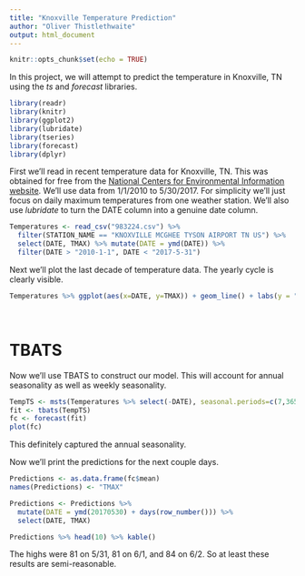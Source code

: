 ```yaml
---
title: "Knoxville Temperature Prediction"
author: "Oliver Thistlethwaite"
output: html_document
---
```


```r
knitr::opts_chunk$set(echo = TRUE)

```

In this project, we will attempt to predict the temperature in Knoxville, TN using the *ts* and *forecast* libraries.

```r

library(readr)
library(knitr)
library(ggplot2)
library(lubridate)
library(tseries)
library(forecast)
library(dplyr)

```

First we'll read in recent temperature data for Knoxville, TN. This was obtained for free from the [National Centers for Environmental Information website](https://www.ncei.noaa.gov/). We'll use data from 1/1/2010 to 5/30/2017. For simplicity we'll just focus on daily maximum temperatures from one weather station. We'll also use *lubridate* to turn the DATE column into a genuine date column.

```r

Temperatures <- read_csv("983224.csv") %>%
  filter(STATION_NAME == "KNOXVILLE MCGHEE TYSON AIRPORT TN US") %>%
  select(DATE, TMAX) %>% mutate(DATE = ymd(DATE)) %>%
  filter(DATE > "2010-1-1", DATE < "2017-5-31")

```

Next we'll plot the last decade of temperature data. The yearly cycle is clearly visible.

```r

Temperatures %>% ggplot(aes(x=DATE, y=TMAX)) + geom_line() + labs(y = "daily high temperature")

```


<br>

# TBATS

Now we'll use TBATS to construct our model. This will account for annual seasonality as well as weekly seasonality.

```r

TempTS <- msts(Temperatures %>% select(-DATE), seasonal.periods=c(7,365.25), start = 2010)
fit <- tbats(TempTS)
fc <- forecast(fit)
plot(fc)

```

This definitely captured the annual seasonality.

Now we'll print the predictions for the next couple days.

```r

Predictions <- as.data.frame(fc$mean)
names(Predictions) <- "TMAX"

Predictions <- Predictions %>%
  mutate(DATE = ymd(20170530) + days(row_number())) %>%
  select(DATE, TMAX)

Predictions %>% head(10) %>% kable()
```

The highs were 81 on 5/31, 81 on 6/1, and 84 on 6/2. So at least these results are semi-reasonable.  
